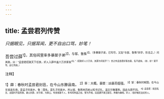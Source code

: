 ```yaml
---
---
---
```

title: 孟尝君列传赞
---



*只据眼见，只据耳闻，更不自出口骂，妙笔！*

吾尝过薛<sup>1】，其俗闾里率多暴桀子弟<sup>2】，与邹、鲁殊<sup>3】。（多暴桀子弟，已写尽。又加“与邹、鲁殊”四字，形击之。）问其故，曰：“孟尝君招致天下任侠，奸人入薛中盖六万余家矣<sup>4】。”（招致奸人六万余，其罪为何如乎？）世之传孟尝君好客自喜，名不虚矣。（妙，妙！更不骂，却已骂绝。）

<sup>注释】

<sup>1】薛：春秋时孟尝君封邑，在今山东滕县南。
<sup>2】率：大概。暴桀：凶暴而倔强。
<sup>3】邹：春秋时邾国，在今山东邹县东南，是孟子的故乡。鲁：国名，是孔子的故乡。所以邹、鲁两地百姓以知书识礼、温文尔雅著称。因此与薛不同。
<sup>4】孟尝君：姓田名文，战国时齐国贵族。袭父封爵，封于薛，为薛公。有食客数千人，多鸡鸣狗盗之徒。曾为齐相。后因遭齐湣王疑忌，奔魏为魏相。奸人：指好触犯法纪的人。